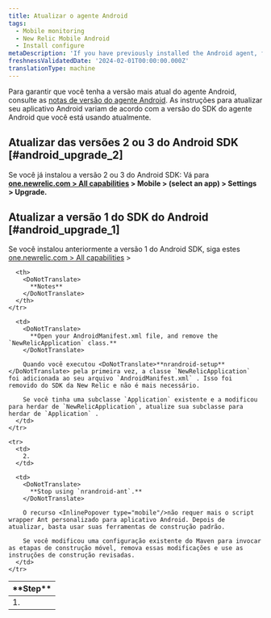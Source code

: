 ```yaml
---
title: Atualizar o agente Android
tags:
  - Mobile monitoring
  - New Relic Mobile Android
  - Install configure
metaDescription: 'If you have previously installed the Android agent, follow these steps before upgrading to the latest version.'
freshnessValidatedDate: '2024-02-01T00:00:00.000Z'
translationType: machine
---
```


Para garantir que você tenha a versão mais atual do agente Android, consulte as [notas de versão do agente Android](/docs/release-notes/mobile-release-notes/android-release-notes). As instruções para atualizar seu aplicativo Android variam de acordo com a versão do SDK do agente Android que você está usando atualmente.

## Atualizar das versões 2 ou 3 do Android SDK [#android_upgrade_2]

Se você já instalou a versão 2 ou 3 do Android SDK: Vá para <DoNotTranslate>**[one.newrelic.com > All capabilities](https://one.newrelic.com/all-capabilities) > Mobile > (select an app) > Settings > Upgrade.**</DoNotTranslate>

## Atualizar a versão 1 do SDK do Android [#android_upgrade_1]

Se você instalou anteriormente a versão 1 do Android SDK, siga estes [one.newrelic.com > All capabilities](https://one.newrelic.com/all-capabilities) >

<table>
  <thead>
    <tr>
      <th width={75}>
        <DoNotTranslate>
          **Step**
        </DoNotTranslate>
      </th>

      <th>
        <DoNotTranslate>
          **Notes**
        </DoNotTranslate>
      </th>
    </tr>
  </thead>

  <tbody>
    <tr>
      <td>
        1.
      </td>

      <td>
        <DoNotTranslate>
          **Open your AndroidManifest.xml file, and remove the `NewRelicApplication` class.**
        </DoNotTranslate>

        Quando você executou <DoNotTranslate>**nrandroid-setup**</DoNotTranslate> pela primeira vez, a classe `NewRelicApplication` foi adicionada ao seu arquivo `AndroidManifest.xml` . Isso foi removido do SDK da New Relic e não é mais necessário.

        Se você tinha uma subclasse `Application` existente e a modificou para herdar de `NewRelicApplication`, atualize sua subclasse para herdar de `Application` .
      </td>
    </tr>

    <tr>
      <td>
        2.
      </td>

      <td>
        <DoNotTranslate>
          **Stop using `nrandroid-ant`.**
        </DoNotTranslate>

        O recurso <InlinePopover type="mobile"/>não requer mais o script wrapper Ant personalizado para aplicativo Android. Depois de atualizar, basta usar suas ferramentas de construção padrão.

        Se você modificou uma configuração existente do Maven para invocar as etapas de construção móvel, remova essas modificações e use as instruções de construção revisadas.
      </td>
    </tr>
  </tbody>
</table>